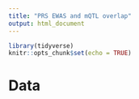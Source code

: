 ```yaml
---
title: "PRS EWAS and mQTL overlap"
output: html_document
---
```


```r
library(tidyverse)
knitr::opts_chunk$set(echo = TRUE)
```

# Data
```r

```
